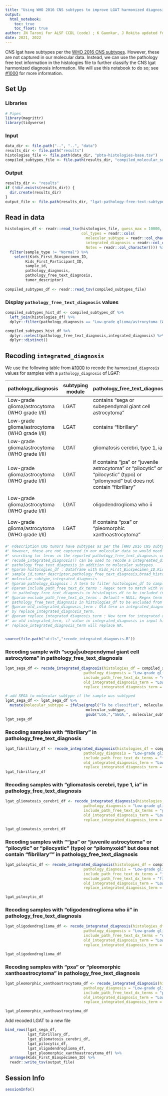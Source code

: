 ```yaml
---
title: "Using WHO 2016 CNS subtypes to improve LGAT harmonized diagnosis"
output: 
  html_notebook:
    toc: true
    toc_float: true
author: JN Taroni for ALSF CCDL (code) ; K Gaonkar, J Rokita updated for LGAT
date: 2021, 2022
---
```


CNS lgat have subtypes per the [WHO 2016 CNS subtypes](https://link.springer.com/content/pdf/10.1007/s00401-016-1545-1.pdf). 
However, these are not captured in our molecular data.
Instead, we can use the pathology free text information in the histologies file to further classify the CNS lgat harmonized diagnosis information.
We will use this notebook to do so; see [#1000](https://github.com/AlexsLemonade/OpenPBTA-analysis/issues/1000) for more information.

## Set Up

### Libraries

```r
# Pipes
library(magrittr)
library(tidyverse)
```

### Input

```r
data_dir <- file.path("..", "..", "data")
results_dir <- file.path("results")
histologies_file <- file.path(data_dir, "pbta-histologies-base.tsv")
compiled_subtypes_file <- file.path(results_dir, "compiled_molecular_subtypes.tsv")
```

### Output

```r
results_dir <- "results"
if (!dir.exists(results_dir)) {
  dir.create(results_dir)
}
output_file <- file.path(results_dir, "lgat-pathology-free-text-subtypes.tsv")
```

## Read in data

```r
histologies_df <- readr::read_tsv(histologies_file, guess_max = 10000,
                                  col_types = readr::cols(
                                    molecular_subtype = readr::col_character(),
                                    integrated_diagnosis = readr::col_character(),
                                    Notes = readr::col_character())) %>%
  filter(sample_type != "Normal") %>%
    select(Kids_First_Biospecimen_ID,
         Kids_First_Participant_ID,
         sample_id, 
         pathology_diagnosis,
         pathology_free_text_diagnosis,
         tumor_descriptor) 
  
compiled_subtypes_df <- readr::read_tsv(compiled_subtypes_file)
```

### Display `pathology_free_text_diagnosis` values

```r
compiled_subtypes_hist_df <- compiled_subtypes_df %>%
  left_join(histologies_df) %>%
  dplyr::filter(pathology_diagnosis == "Low-grade glioma/astrocytoma (WHO grade I/II)") 

compiled_subtypes_hist_df %>%
  dplyr::select(pathology_free_text_diagnosis,integrated_diagnosis) %>%
  dplyr::distinct()
```

## Recoding `integrated_diagnosis` 

We use the following table from [#1000](https://github.com/AlexsLemonade/OpenPBTA-analysis/issues/1000) to recode the `harmonized_diagnosis` values for samples with a `pathology_diagnosis` of LGAT:

pathology_diagnosis | subtyping module | pathology_free_text_diagnosis | broad_histology | short_histology | integrated_diagnosis
-- | -- | -- | -- | -- | --
Low-grade glioma/astrocytoma (WHO grade I/II) | LGAT | contains "sega or subependymal giant cell astrocytoma" | Low grade astrocytic tumor | LGAT | Subependymal Giant Cell Astrocytoma, `molecular_subtype`
Low-grade glioma/astrocytoma (WHO grade I/II) | LGAT | contains "fibrillary" | Low grade astrocytic tumor | LGAT | Diffuse fibrillary astrocytoma, `molecular_subtype`
Low-grade glioma/astrocytoma (WHO grade I/II) | LGAT | gliomatosis cerebri, type 1, ia | Low grade astrocytic tumor | LGAT | Gliomatosis cerebri, `molecular_subtype`
Low-grade glioma/astrocytoma (WHO grade I/II) | LGAT | if contains "jpa" or "juvenile astrocytoma" or "pilocytic" or "pilocystic" (typo) or "pilomyxoid" but does not contain "fibrillary" | Low grade astrocytic tumor | LGAT | Pilocytic astrocytoma, `molecular_subtype`
Low-grade glioma/astrocytoma (WHO grade I/II) | LGAT | oligodendroglioma who ii | Diffuse astrocytic and oligodendroglial tumor | Oligodendroglioma | Oligodendroglioma, `molecular_subtype`
Low-grade glioma/astrocytoma (WHO grade I/II) | LGAT | if contains "pxa" or "pleomorphic xanthoastrocytoma" | Low grade astrocytic tumor | LGAT | Pleomorphic xanthoastrocytoma, `molecular_subtype`

```r

#' @description CNS tumors have subtypes as per the [WHO 2016 CNS subtypes](https://link.springer.com/content/pdf/10.1007/s00401-016-1545-1.pdf). 
#' However, these are not captured in our molecular data so would need to be updated by
#' searching for terms in the reported pathology_free_text_diagnosis column in OpenPBTA histology file.
#' recode_integrated_diagnosis() can be used to recode a integreated_diagnosis based on the
#' pathology_free_text_diagnosis in addition to molecular subtypes.
#' @param histologies_df : Dataframe with Kids_First_Biospecimen_ID,Kids_First_Participant_ID,
#' sample_id,tumor_descriptor,pathology_free_text_diagnosis,broad_histology,short_histology,
#' molecular_subtype,integrated_diagnosis
#' @param pathology_diagnois : A term to filter histologies_df to samples that will be recoded
#' @param include_path_free_text_dx_terms : Regex term to match with values 
#' in pathology_free_text_diagnosis in histologies_df to be included in the recoding analysis
#' @param exclude_path_free_text_dx_terms : Default = NULL; Regex term to match with values in 
#' pathology_free_text_diagnosis in histologies_df to be excluded from the recoding analysis
#' @param old_integrated_diagnosis_term : Old term in integrated_diagnosis that should be replaced 
#' by replace_integrated_diagnosis_term.
#' @param replace_integrated_diagnosis_term : New term for integrated_diagnosis that will replace 
#' an old integrated_term, if value in integrated_diagnosis in input histologies_df is NA then 
#' replace_integrated_diagnosis_term will replace NA.


source(file.path("utils","recode_integrated_diagnosis.R"))

```

### Recoding sample with "sega|subependymal giant cell astrocytoma" in pathology_free_text_diagnosis

```r

lgat_sega_df <- recode_integrated_diagnosis(histologies_df = compiled_subtypes_hist_df,
                                   pathology_diagnosis = "Low-grade glioma/astrocytoma (WHO grade I/II)",
                                   include_path_free_text_dx_terms = "sega|subependymal giant cell astrocytoma",
                                   old_integrated_diagnosis_term = "Low-grade glioma/astrocytoma",
                                   replace_integrated_diagnosis_term = "Subependymal Giant Cell Astrocytoma")

# add SEGA to molecular subtype if the sample was subtyped
lgat_sega_df <- lgat_sega_df %>%
  mutate(molecular_subtype = ifelse(grepl("To be classified", molecular_subtype), 
                                    molecular_subtype, 
                                    gsub("LGG,","SEGA,", molecular_subtype)))
lgat_sega_df
```

### Recoding samples with "fibrillary" in pathology_free_text_diagnosis

```r
lgat_fibrillary_df <- recode_integrated_diagnosis(histologies_df = compiled_subtypes_hist_df,
                                   pathology_diagnosis = "Low-grade glioma/astrocytoma (WHO grade I/II)",
                                   include_path_free_text_dx_terms = "fibrillary",
                                   old_integrated_diagnosis_term = "Low-grade glioma/astrocytoma",
                                   replace_integrated_diagnosis_term = "Diffuse fibrillary astrocytoma")
lgat_fibrillary_df
```


### Recoding samples with "gliomatosis cerebri, type 1, ia" in pathology_free_text_diagnosis
```r
lgat_gliomatosis_cerebri_df <- recode_integrated_diagnosis(histologies_df = compiled_subtypes_hist_df,
                                   pathology_diagnosis = "Low-grade glioma/astrocytoma (WHO grade I/II)",
                                   include_path_free_text_dx_terms = "gliomatosis cerebri, type 1, ia",
                                   old_integrated_diagnosis_term = "Low-grade glioma/astrocytoma",
                                   replace_integrated_diagnosis_term = "Gliomatosis cerebri")

lgat_gliomatosis_cerebri_df
```

### Recoding samples with ""jpa" or "juvenile astrocytoma" or "pilocytic" or "pilocystic" (typo) or "pilomyxoid" but does not contain "fibrillary"" in pathology_free_text_diagnosis
```r
lgat_pilocytic_df <- recode_integrated_diagnosis(histologies_df = compiled_subtypes_hist_df,
                                   pathology_diagnosis = "Low-grade glioma/astrocytoma (WHO grade I/II)",
                                   include_path_free_text_dx_terms = "jpa|juvenile astrocytoma|juvenile astocytoma|pilocytic|pilocystic|pilocytioc|pilomyxoid|piloxymoid",
                                   exclude_path_free_text_dx_term = "fibrillary",
                                   old_integrated_diagnosis_term = "Low-grade glioma/astrocytoma",
                                   replace_integrated_diagnosis_term = "Pilocytic astrocytoma")

lgat_pilocytic_df
```


### Recoding samples with "oligodendroglioma who ii" in pathology_free_text_diagnosis
```r
lgat_oligodendroglioma_df <- recode_integrated_diagnosis(histologies_df = compiled_subtypes_hist_df,
                                   pathology_diagnosis = "Low-grade glioma/astrocytoma (WHO grade I/II)",
                                   include_path_free_text_dx_terms = "oligodendroglioma who ii",
                                   old_integrated_diagnosis_term = "Low-grade glioma/astrocytoma",
                                   replace_integrated_diagnosis_term = "Oligodendroglioma")

lgat_oligodendroglioma_df
```

### Recoding samples with "pxa" or "pleomorphic xanthoastrocytoma" in pathology_free_text_diagnosis
```r
lgat_pleomorphic_xanthoastrocytoma_df <- recode_integrated_diagnosis(histologies_df = compiled_subtypes_hist_df,
                                   pathology_diagnosis = "Low-grade glioma/astrocytoma (WHO grade I/II)",
                                   include_path_free_text_dx_terms = "pleomorphic xanthroastrocytoma|pleomorphic xantoastrocytoma|pleomorphic xanthoastrocytoma|pxa",
                                   old_integrated_diagnosis_term = "Low-grade glioma/astrocytoma",
                                   replace_integrated_diagnosis_term = "Pleomorphic xanthoastrocytoma")

lgat_pleomorphic_xanthoastrocytoma_df
```


Add recoded LGAT to a new file

```r
bind_rows(lgat_sega_df,
          lgat_fibrillary_df,
          lgat_gliomatosis_cerebri_df,
          lgat_pilocytic_df,
          lgat_oligodendroglioma_df,
          lgat_pleomorphic_xanthoastrocytoma_df) %>%
  arrange(Kids_First_Biospecimen_ID) %>%
  readr::write_tsv(output_file)
```

## Session Info

```r
sessionInfo()
```